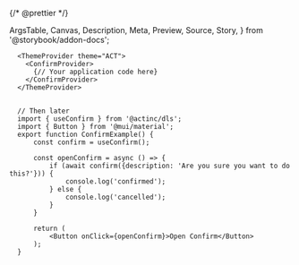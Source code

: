{/* @prettier */}

  ArgsTable,
  Canvas,
  Description,
  Meta,
  Preview,
  Source,
  Story,
} from '@storybook/addon-docs';


<Meta
  argTypes={argTypes}
  component={ConfirmDialog}
  title="Organisms/ConfirmDialog/Hook"
  render={Template}
/>

<Description of={useConfirm} />

```tsx
  <ThemeProvider theme="ACT">
    <ConfirmProvider>
      {// Your application code here}
    </ConfirmProvider>
  </ThemeProvider>


  // Then later
  import { useConfirm } from '@actinc/dls';
  import { Button } from '@mui/material';
  export function ConfirmExample() {
      const confirm = useConfirm();

      const openConfirm = async () => {
          if (await confirm({description: 'Are you sure you want to do this?'})) {
              console.log('confirmed');
          } else {
              console.log('cancelled');
          }
      }

      return (
          <Button onClick={openConfirm}>Open Confirm</Button>
      );
  }
```

<Canvas>
  <Story args={{}} name="Default" />
</Canvas>

<ArgsTable story="Default" />
